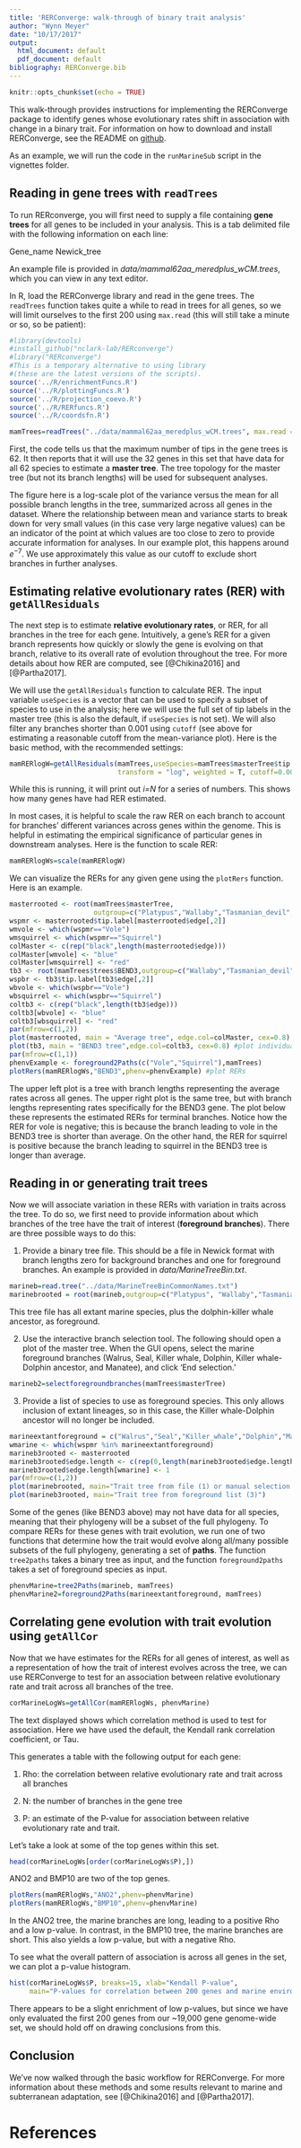```yaml
---
title: 'RERConverge: walk-through of binary trait analysis'
author: "Wynn Meyer"
date: "10/17/2017"
output:
  html_document: default
  pdf_document: default
bibliography: RERConverge.bib
---
```


```r
knitr::opts_chunk$set(echo = TRUE)
```

This walk-through provides instructions for implementing the RERConverge package to identify genes whose evolutionary rates shift in association with change in a binary trait. For information on how to download and install RERConverge, see the README on [github](https://github.com/nclark-lab/RERconverge).

As an example, we will run the code in the `runMarineSub` script in the vignettes folder. 

## Reading in gene trees with `readTrees`

To run RERconverge, you will first need to supply a file containing **gene trees** for all genes to be included in your analysis. This is a tab delimited file with the following information on each line:

Gene_name Newick_tree

An example file is provided in *data/mammal62aa_meredplus_wCM.trees*, which you can view in any text editor.

In R, load the RERConverge library and read in the gene trees. The `readTrees` function takes quite a while to read in trees for all genes, so we will limit ourselves to the first 200 using `max.read` (this will still take a minute or so, so be patient):

```r
#library(devtools)
#install_github("nclark-lab/RERconverge")
#library("RERconverge")
#This is a temporary alternative to using library 
#(these are the latest versions of the scripts).
source('../R/enrichmentFuncs.R')
source('../R/plottingFuncs.R')
source('../R/projection_coevo.R')
source('../R/RERfuncs.R')
source('../R/coordsfn.R')
```
```r
mamTrees=readTrees("../data/mammal62aa_meredplus_wCM.trees", max.read = 200)
```

First, the code tells us that the maximum number of tips in the gene trees is 62. It then reports that it will use the 32 genes in this set that have data for all 62 species to estimate a **master tree**. The tree topology for the master tree (but not its branch lengths) will be used for subsequent analyses.

The figure here is a log-scale plot of the variance versus the mean for all possible branch lengths in the tree, summarized across all genes in the dataset. Where the relationship between mean and variance starts to break down for very small values (in this case very large negative values) can be an indicator of the point at which values are too close to zero to provide accurate information for analyses. In our example plot, this happens around $e^{-7}$. We use approximately this value as our cutoff to exclude short branches in further analyses.

## Estimating relative evolutionary rates (RER) with `getAllResiduals`

The next step is to estimate **relative evolutionary rates**, or RER, for all branches in the tree for each gene. Intuitively, a gene's RER for a given branch represents how quickly or slowly the gene is evolving on that branch, relative to its overall rate of evolution throughout the tree. For more details about how RER are computed, see [@Chikina2016] and [@Partha2017].

We will use the `getAllResiduals` function to calculate RER. The input variable `useSpecies` is a vector that can be used to specify a subset of species to use in the analysis; here we will use the full set of tip labels in the master tree (this is also the default, if `useSpecies` is not set). We will also filter any branches shorter than 0.001 using `cutoff` (see above for estimating a reasonable cutoff from the mean-variance plot). Here is the basic method, with the recommended settings:
```r
mamRERlogW=getAllResiduals(mamTrees,useSpecies=mamTrees$masterTree$tip.label, 
                           transform = "log", weighted = T, cutoff=0.001)
```

While this is running, it will print out *i=N* for a series of numbers. This shows how many genes have had RER estimated.

In most cases, it is helpful to scale the raw RER on each branch to account for branches' different variances across genes within the genome. This is helpful in estimating the empirical significance of particular genes in downstream analyses. Here is the function to scale RER:
```r
mamRERlogWs=scale(mamRERlogW)
```

We can visualize the RERs for any given gene using the `plotRers` function. Here is an example.

```r
masterrooted <- root(mamTrees$masterTree,
                     outgroup=c("Platypus","Wallaby","Tasmanian_devil","Opossum"))
wspmr <- masterrooted$tip.label[masterrooted$edge[,2]]
wmvole <- which(wspmr=="Vole")
wmsquirrel <- which(wspmr=="Squirrel")
colMaster <- c(rep("black",length(masterrooted$edge)))
colMaster[wmvole] <- "blue"
colMaster[wmsquirrel] <- "red"
tb3 <- root(mamTrees$trees$BEND3,outgroup=c("Wallaby","Tasmanian_devil","Opossum"))
wspbr <- tb3$tip.label[tb3$edge[,2]]
wbvole <- which(wspbr=="Vole")
wbsquirrel <- which(wspbr=="Squirrel")
coltb3 <- c(rep("black",length(tb3$edge)))
coltb3[wbvole] <- "blue"
coltb3[wbsquirrel] <- "red"
par(mfrow=c(1,2))
plot(masterrooted, main = "Average tree", edge.col=colMaster, cex=0.8) #plot average tree
plot(tb3, main = "BEND3 tree",edge.col=coltb3, cex=0.8) #plot individual gene tree
par(mfrow=c(1,1))
phenvExample <- foreground2Paths(c("Vole","Squirrel"),mamTrees)
plotRers(mamRERlogWs,"BEND3",phenv=phenvExample) #plot RERs
```

The upper left plot is a tree with branch lengths representing the average rates across all genes. The upper right plot is the same tree, but with branch lengths representing rates specifically for the BEND3 gene. The plot below these represents the estimated RERs for terminal branches. Notice how the RER for vole is negative; this is because the branch leading to vole in the BEND3 tree is shorter than average. On the other hand, the RER for squirrel is positive because the branch leading to squirrel in the BEND3 tree is longer than average.

## Reading in or generating trait trees

Now we will associate variation in these RERs with variation in traits across the tree. To do so, we first need to provide information about which branches of the tree have the trait of interest (**foreground branches**). There are three possible ways to do this:

1) Provide a binary tree file. This should be a file in Newick format with branch lengths zero for background branches and one for foreground branches. An example is provided in *data/MarineTreeBin.txt*.

```r
marineb=read.tree("../data/MarineTreeBinCommonNames.txt")
marinebrooted = root(marineb,outgroup=c("Platypus", "Wallaby","Tasmanian_devil","Opossum"))
```

This tree file has all extant marine species, plus the dolphin-killer whale ancestor, as foreground.

2) Use the interactive branch selection tool. The following should open a plot of the master tree. When the GUI opens, select the marine foreground branches (Walrus, Seal, Killer whale, Dolphin, Killer whale-Dolphin ancestor, and Manatee), and click 'End selection.' 
```r
marineb2=selectforegroundbranches(mamTrees$masterTree)
```

3) Provide a list of species to use as foreground species. This only allows inclusion of extant lineages, so in this case, the Killer whale-Dolphin ancestor will no longer be included.
```r
marineextantforeground = c("Walrus","Seal","Killer_whale","Dolphin","Manatee")
wmarine <- which(wspmr %in% marineextantforeground)
marineb3rooted <- masterrooted
marineb3rooted$edge.length <- c(rep(0,length(marineb3rooted$edge.length)))
marineb3rooted$edge.length[wmarine] <- 1
par(mfrow=c(1,2))
plot(marinebrooted, main="Trait tree from file (1) or manual selection (2)")
plot(marineb3rooted, main="Trait tree from foreground list (3)")
```

Some of the genes (like BEND3 above) may not have data for all species, meaning that their phylogeny will be a subset of the full phylogeny. To compare RERs for these genes with trait evolution, we run one of two functions that determine how the trait would evolve along all/many possible subsets of the full phylogeny, generating a set of **paths**. The function `tree2paths` takes a binary tree as input, and the function `foreground2paths` takes a set of foreground species as input.

```r
phenvMarine=tree2Paths(marineb, mamTrees)
phenvMarine2=foreground2Paths(marineextantforeground, mamTrees)
```

## Correlating gene evolution with trait evolution using `getAllCor`
Now that we have estimates for the RERs for all genes of interest, as well as a representation of how the trait of interest evolves across the tree, we can use RERConverge to test for an association between relative evolutionary rate and trait across all branches of the tree.

```r
corMarineLogWs=getAllCor(mamRERlogWs, phenvMarine)
```

The text displayed shows which correlation method is used to test for association. Here we have used the default, the Kendall rank correlation coefficient, or Tau.

This generates a table with the following output for each gene:

1) Rho: the correlation between relative evolutionary rate and trait across all branches

2) N: the number of branches in the gene tree

3) P: an estimate of the P-value for association between relative evolutionary rate and trait.

Let's take a look at some of the top genes within this set.
```r
head(corMarineLogWs[order(corMarineLogWs$P),])
```

ANO2 and BMP10 are two of the top genes.
```r
plotRers(mamRERlogWs,"ANO2",phenv=phenvMarine) 
plotRers(mamRERlogWs,"BMP10",phenv=phenvMarine) 
```

In the ANO2 tree, the marine branches are long, leading to a positive Rho and a low p-value. In contrast, in the BMP10 tree, the marine branches are short. This also yields a low p-value, but with a negative Rho.

To see what the overall pattern of association is across all genes in the set, we can plot a p-value histogram.
```r
hist(corMarineLogWs$P, breaks=15, xlab="Kendall P-value", 
     main="P-values for correlation between 200 genes and marine environment")
```

There appears to be a slight enrichment of low p-values, but since we have only evaluated the first 200 genes from our ~19,000 gene genome-wide set, we should hold off on drawing conclusions from this.

## Conclusion

We've now walked through the basic workflow for RERConverge. For more information about these methods and some results relevant to marine and subterranean adaptation, see [@Chikina2016] and [@Partha2017].

# References
